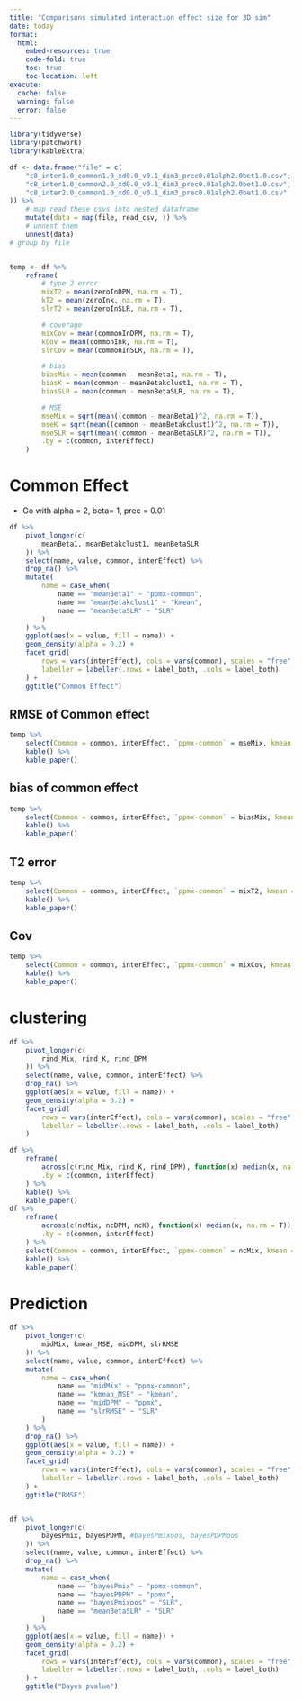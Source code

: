 ```yaml
---
title: "Comparisons simulated interaction effect size for 3D sim"
date: today
format:
  html:
    embed-resources: true
    code-fold: true
    toc: true
    toc-location: left
execute: 
  cache: false
  warning: false
  error: false
---
```





```r
library(tidyverse)
library(patchwork)
library(kableExtra)

df <- data.frame("file" = c(
    "c8_inter1.0_common1.0_xd0.0_v0.1_dim3_prec0.01alph2.0bet1.0.csv",
    "c8_inter1.0_common2.0_xd0.0_v0.1_dim3_prec0.01alph2.0bet1.0.csv",
    "c8_inter2.0_common1.0_xd0.0_v0.1_dim3_prec0.01alph2.0bet1.0.csv"
)) %>%
    # map read these csvs into nested dataframe
    mutate(data = map(file, read_csv, )) %>%
    # unnest them
    unnest(data)
# group by file


temp <- df %>%
    reframe(
        # type 2 error
        mixT2 = mean(zeroInDPM, na.rm = T),
        kT2 = mean(zeroInk, na.rm = T),
        slrT2 = mean(zeroInSLR, na.rm = T),

        # coverage
        mixCov = mean(commonInDPM, na.rm = T),
        kCov = mean(commonInk, na.rm = T),
        slrCov = mean(commonInSLR, na.rm = T),

        # bias
        biasMix = mean(common - meanBeta1, na.rm = T),
        biasK = mean(common - meanBetakclust1, na.rm = T),
        biasSLR = mean(common - meanBetaSLR, na.rm = T),

        # MSE
        mseMix = sqrt(mean((common - meanBeta1)^2, na.rm = T)),
        mseK = sqrt(mean((common - meanBetakclust1)^2, na.rm = T)),
        mseSLR = sqrt(mean((common - meanBetaSLR)^2, na.rm = T)),
        .by = c(common, interEffect)
    )
```


# Common Effect
- Go with alpha = 2, beta= 1, prec = 0.01
```r
df %>%
    pivot_longer(c(
        meanBeta1, meanBetakclust1, meanBetaSLR
    )) %>%
    select(name, value, common, interEffect) %>%
    drop_na() %>%
    mutate(
        name = case_when(
            name == "meanBeta1" ~ "ppmx-common",
            name == "meanBetakclust1" ~ "kmean",
            name == "meanBetaSLR" ~ "SLR"
        )
    ) %>%
    ggplot(aes(x = value, fill = name)) +
    geom_density(alpha = 0.2) +
    facet_grid(
        rows = vars(interEffect), cols = vars(common), scales = "free",
        labeller = labeller(.rows = label_both, .cols = label_both)
    ) +
    ggtitle("Common Effect")
```

## RMSE of Common effect
```r
temp %>%
    select(Common = common, interEffect, `ppmx-common` = mseMix, kmean = mseK, Regression = mseSLR) %>%
    kable() %>%
    kable_paper()
```

## bias of common effect
```r
temp %>%
    select(Common = common, interEffect, `ppmx-common` = biasMix, kmean = biasK, Regression = biasSLR) %>%
    kable() %>%
    kable_paper()
```


## T2 error
```r
temp %>%
    select(Common = common, interEffect, `ppmx-common` = mixT2, kmean = kT2, Regression = slrT2) %>%
    kable() %>%
    kable_paper()
```

## Cov
```r
temp %>%
    select(Common = common, interEffect, `ppmx-common` = mixCov, kmean = kCov, Regression = slrCov) %>%
    kable() %>%
    kable_paper()
```


# clustering
```r
df %>%
    pivot_longer(c(
        rind_Mix, rind_K, rind_DPM
    )) %>%
    select(name, value, common, interEffect) %>%
    drop_na() %>%
    ggplot(aes(x = value, fill = name)) +
    geom_density(alpha = 0.2) +
    facet_grid(
        rows = vars(interEffect), cols = vars(common), scales = "free",
        labeller = labeller(.rows = label_both, .cols = label_both)
    )

df %>% 
    reframe(
        across(c(rind_Mix, rind_K, rind_DPM), function(x) median(x, na.rm = T)),
        .by = c(common, interEffect)
    ) %>%
    kable() %>%
    kable_paper()
df %>% 
    reframe(
        across(c(ncMix, ncDPM, ncK), function(x) median(x, na.rm = T)),
        .by = c(common, interEffect)
    ) %>%
    select(Common = common, interEffect, `ppmx-common` = ncMix, kmean = ncK, ppmx = ncDPM) %>%
    kable() %>%
    kable_paper()

```

# Prediction
```r
df %>%
    pivot_longer(c(
        midMix, kmean_MSE, midDPM, slrRMSE
    )) %>%
    select(name, value, common, interEffect) %>%
    mutate(
        name = case_when(
            name == "midMix" ~ "ppmx-common",
            name == "kmean_MSE" ~ "kmean",
            name == "midDPM" ~ "ppmx",
            name == "slrRMSE" ~ "SLR"
        )
    ) %>%
    drop_na() %>%
    ggplot(aes(x = value, fill = name)) +
    geom_density(alpha = 0.2) +
    facet_grid(
        rows = vars(interEffect), cols = vars(common), scales = "free",
        labeller = labeller(.rows = label_both, .cols = label_both)
    ) +
    ggtitle("RMSE")


df %>%
    pivot_longer(c(
        bayesPmix, bayesPDPM, #bayesPmixoos, bayesPDPMoos
    )) %>%
    select(name, value, common, interEffect) %>%
    drop_na() %>%
    mutate(
        name = case_when(
            name == "bayesPmix" ~ "ppmx-common",
            name == "bayesPDPM" ~ "ppmx",
            name == "bayesPmixoos" ~ "SLR",
            name == "meanBetaSLR" ~ "SLR"
        )
    ) %>%
    ggplot(aes(x = value, fill = name)) +
    geom_density(alpha = 0.2) +
    facet_grid(
        rows = vars(interEffect), cols = vars(common), scales = "free",
        labeller = labeller(.rows = label_both, .cols = label_both)
    ) +
    ggtitle("Bayes pvalue")

```



